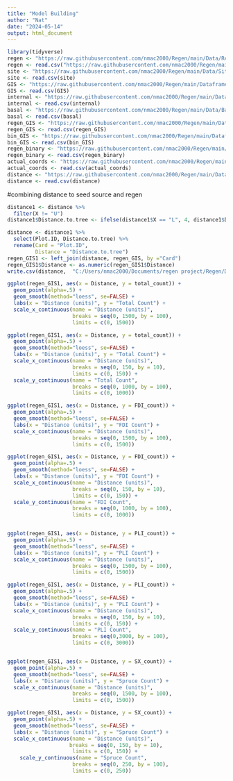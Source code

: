 ```yaml
---
title: "Model Building"
author: "Nat"
date: "2024-05-14"
output: html_document
---
```


```r
library(tidyverse)
regen <- "https://raw.githubusercontent.com/nmac2000/Regen/main/Data/Regen_2023_ALL.csv"
regen <- read.csv("https://raw.githubusercontent.com/nmac2000/Regen/main/Data/Regen_2023_ALL.csv")
site <- "https://raw.githubusercontent.com/nmac2000/Regen/main/Data/Site.csv"
site <- read.csv(site)
GIS <- "https://raw.githubusercontent.com/nmac2000/Regen/main/Dataframes/GIS_fixed.csv"
GIS <- read.csv(GIS)
internal <- "https://raw.githubusercontent.com/nmac2000/Regen/main/Data/Internal.csv"
internal <- read.csv(internal)
basal <- "https://raw.githubusercontent.com/nmac2000/Regen/main/Data/BasalArea.csv"
basal <- read.csv(basal)
regen_GIS <- "https://raw.githubusercontent.com/nmac2000/Regen/main/Dataframes/regen_GIS.csv"
regen_GIS <- read.csv(regen_GIS)
bin_GIS <- "https://raw.githubusercontent.com/nmac2000/Regen/main/Dataframes/binary_GIS.csv"
bin_GIS <- read.csv(bin_GIS)
regen_binary <- "https://raw.githubusercontent.com/nmac2000/Regen/main/Dataframes/regen_binary.csv"
regen_binary <- read.csv(regen_binary)
actual_coords <- "https://raw.githubusercontent.com/nmac2000/Regen/main/Data/Plot_coordinates_actual.csv"
actual_coords <- read.csv(actual_coords)
distance <- "https://raw.githubusercontent.com/nmac2000/Regen/main/Data/DistanceToLiveTree.csv"
distance <- read.csv(distance)
```
#combining distance to seed source and regen
```r
distance1 <- distance %>% 
  filter(X != "U")
distance1$Distance.to.tree <- ifelse(distance1$X == "L", 4, distance1$Distance.to.tree)

distance <- distance1 %>% 
  select(Plot.ID, Distance.to.tree) %>% 
  rename(Card = "Plot.ID",
         Distance = "Distance.to.tree")
regen_GIS1 <- left_join(distance, regen_GIS, by ="Card")
regen_GIS1$Distance <- as.numeric(regen_GIS1$Distance)
write.csv(distance,  "C:/Users/nmac2000/Documents/regen project/Regen/Data/distance.csv")
```

```r
ggplot(regen_GIS1, aes(x = Distance, y = total_count)) +
  geom_point(alpha=.5) +
  geom_smooth(method="loess", se=FALSE) +
  labs(x = "Distance (units)", y = "Total Count") +
  scale_x_continuous(name = "Distance (units)", 
                     breaks = seq(0, 1500, by = 100), 
                     limits = c(0, 1500)) 

ggplot(regen_GIS1, aes(x = Distance, y = total_count)) +
  geom_point(alpha=.5) +
  geom_smooth(method="loess", se=FALSE) +
  labs(x = "Distance (units)", y = "Total Count") +
  scale_x_continuous(name = "Distance (units)", 
                     breaks = seq(0, 150, by = 10),  
                     limits = c(0, 150)) +
  scale_y_continuous(name = "Total Count", 
                     breaks = seq(0, 1000, by = 100),  
                     limits = c(0, 1000))

ggplot(regen_GIS1, aes(x = Distance, y = FDI_count)) +
  geom_point(alpha=.5) +
  geom_smooth(method="loess", se=FALSE) +
  labs(x = "Distance (units)", y = "FDI Count") +
  scale_x_continuous(name = "Distance (units)", 
                     breaks = seq(0, 1500, by = 100), 
                     limits = c(0, 1500)) 

ggplot(regen_GIS1, aes(x = Distance, y = FDI_count)) +
  geom_point(alpha=.5) +
  geom_smooth(method="loess", se=FALSE) +
  labs(x = "Distance (units)", y = "FDI Count") +
  scale_x_continuous(name = "Distance (units)", 
                     breaks = seq(0, 150, by = 10),  
                     limits = c(0, 150)) +
  scale_y_continuous(name = "FDI Count", 
                     breaks = seq(0, 1000, by = 100),  
                     limits = c(0, 1000))


ggplot(regen_GIS1, aes(x = Distance, y = PLI_count)) +
  geom_point(alpha=.5) +
  geom_smooth(method="loess", se=FALSE) +
  labs(x = "Distance (units)", y = "PLI Count") +
  scale_x_continuous(name = "Distance (units)", 
                     breaks = seq(0, 1500, by = 100),
                     limits = c(0, 1500))

ggplot(regen_GIS1, aes(x = Distance, y = PLI_count)) +
  geom_point(alpha=.5) +
  geom_smooth(method="loess", se=FALSE) +
  labs(x = "Distance (units)", y = "PLI Count") +
  scale_x_continuous(name = "Distance (units)", 
                     breaks = seq(0, 150, by = 10),  
                     limits = c(0, 150)) +
  scale_y_continuous(name = "PLI Count", 
                     breaks = seq(0,3000, by = 100),  
                     limits = c(0, 3000))


ggplot(regen_GIS1, aes(x = Distance, y = SX_count)) +
  geom_point(alpha=.5) +
  geom_smooth(method="loess", se=FALSE) +
  labs(x = "Distance (units)", y = "Spruce Count") +
  scale_x_continuous(name = "Distance (units)", 
                     breaks = seq(0, 1500, by = 100),  
                     limits = c(0, 1500))

ggplot(regen_GIS1, aes(x = Distance, y = SX_count)) +
  geom_point(alpha=.5) +
  geom_smooth(method="loess", se=FALSE) +
  labs(x = "Distance (units)", y = "Spruce Count") +
  scale_x_continuous(name = "Distance (units)", 
                    breaks = seq(0, 150, by = 10),  
                     limits = c(0, 150)) +
    scale_y_continuous(name = "Spruce Count", 
                     breaks = seq(0, 250, by = 100),  
                     limits = c(0, 250))
```

